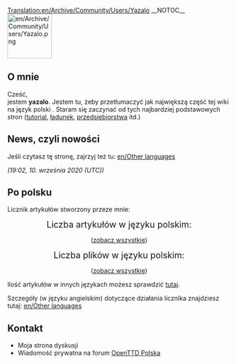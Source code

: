 [[Translation:en/Archive/Community/Users/Yazalo]]
__NOTOC__
[[File:en/Archive/Community/Users/Yazalo.png|100px|right]]
== O mnie ==

Cześć,<br>
jestem '''yazalo'''. Jestem tu, żeby przetłumaczyć jak największą część tej wiki na język polski {{en/Emoticon|:)}}. Staram się zaczynać od tych najbardziej podstawowych stron ([[pl/Manual/Tutorial/Main Page|tutorial]], [[:Category:pl/Ładunek|ładunek]], [[:Category:pl/Manual/Przedsiębiorstwa|przedsiębiorstwa]] itd.) 

== News, czyli nowości ==

Jeśli czytasz tę stronę, zajrzyj też tu: [[en/Other languages]]

''(19:02, 10. września 2020 (UTC))''
== Po polsku ==
Licznik artykułów stworzony przeze mnie:

<center>

<span style="font-size: 140%">Liczba artykułów w języku polskim:</span>


<span style="font-size: 220%"><tt>'''{{PAGESINCAT:Artykuły w języku polskim/Pl}}'''</tt></span>

([[:Category:pl/Artykuły w języku polskim|zobacz wszystkie]])


<span style="font-size: 140%">Liczba plików w języku polskim:</span>


<span style="font-size: 220%"><tt>'''{{PAGESINCAT:Pliki w języku polskim/Pl}}'''</tt></span>

([[:Category:pl/Pliki w języku polskim|zobacz wszystkie]])


</center>
Ilość artykułów w innych językach możesz sprawdzić [[:Category:en/Other languages|tutaj]].

Szczegóły (w języku angielskim) dotyczące działania licznika znajdziesz tutaj: [[en/Other languages]]

== Kontakt ==
*Moja strona dyskusji
*Wiadomość prywatna na forum [https://openttd-polska.pl/ OpenTTD Polska]